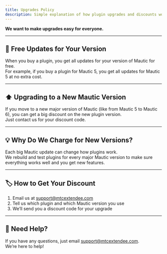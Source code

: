 ```yaml
---
title: Upgrades Policy
description: Simple explanation of how plugin upgrades and discounts work.
---
```



<Callout type="info" emoji="🔄">
  <b>We want to make upgrades easy for everyone.</b>
</Callout>

---

## 🎁 Free Updates for Your Version

When you buy a plugin, you get all updates for your version of Mautic for free.<br/>
For example, if you buy a plugin for Mautic 5, you get all updates for Mautic 5 at no extra cost.

---

## ⬆️ Upgrading to a New Mautic Version

If you move to a new major version of Mautic (like from Mautic 5 to Mautic 6), you can get a big discount on the new plugin version.<br/>
Just contact us for your discount code.

---

## 💡 Why Do We Charge for New Versions?

Each big Mautic update can change how plugins work.<br/>
We rebuild and test plugins for every major Mautic version to make sure everything works well and you get new features.

---

## 🏷️ How to Get Your Discount

1. Email us at [support@mtcextendee.com](mailto:support@mtcextendee.com)
2. Tell us which plugin and which Mautic version you use
3. We’ll send you a discount code for your upgrade

---

## 🤝 Need Help?

If you have any questions, just email [support@mtcextendee.com](mailto:support@mtcextendee.com).<br/>
We’re here to help!
